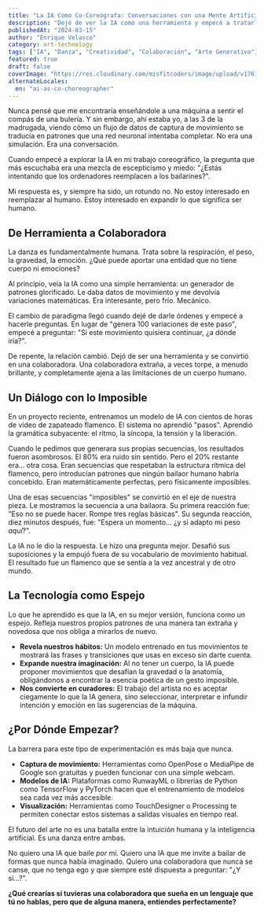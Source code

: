 ```yaml
---
title: "La IA Como Co-Coreógrafa: Conversaciones con una Mente Artificial"
description: "Dejé de ver la IA como una herramienta y empecé a tratarla como una colaboradora. Lo que aprendí sobre la creatividad, la danza y los límites de la intuición humana."
publishedAt: "2024-03-15"
author: "Enrique Velasco"
category: art-technology
tags: ["IA", "Danza", "Creatividad", "Colaboración", "Arte Generativo"]
featured: true
draft: false
coverImage: "https://res.cloudinary.com/misfitcoders/image/upload/v1761918607/eVelasco/covers/articles/ai-as-co-choreographer_af7l6a.png"
alternateLocales:
  en: "ai-as-co-choreographer"
---
```


Nunca pensé que me encontraría enseñándole a una máquina a sentir el compás de una bulería. Y sin embargo, ahí estaba yo, a las 3 de la madrugada, viendo cómo un flujo de datos de captura de movimiento se traducía en patrones que una red neuronal intentaba completar. No era una simulación. Era una conversación.

Cuando empecé a explorar la IA en mi trabajo coreográfico, la pregunta que más escuchaba era una mezcla de escepticismo y miedo: "¿Estás intentando que los ordenadores reemplacen a los bailarines?".

Mi respuesta es, y siempre ha sido, un rotundo no. No estoy interesado en reemplazar al humano. Estoy interesado en expandir lo que significa ser humano.

## De Herramienta a Colaboradora

La danza es fundamentalmente humana. Trata sobre la respiración, el peso, la gravedad, la emoción. ¿Qué puede aportar una entidad que no tiene cuerpo ni emociones?

Al principio, veía la IA como una simple herramienta: un generador de patrones glorificado. Le daba datos de movimiento y me devolvía variaciones matemáticas. Era interesante, pero frío. Mecánico.

El cambio de paradigma llegó cuando dejé de darle órdenes y empecé a hacerle preguntas. En lugar de "genera 100 variaciones de este paso", empecé a preguntar: "Si este movimiento quisiera continuar, ¿a dónde iría?".

De repente, la relación cambió. Dejó de ser una herramienta y se convirtió en una colaboradora. Una colaboradora extraña, a veces torpe, a menudo brillante, y completamente ajena a las limitaciones de un cuerpo humano.

## Un Diálogo con lo Imposible

En un proyecto reciente, entrenamos un modelo de IA con cientos de horas de vídeo de zapateado flamenco. El sistema no aprendió "pasos". Aprendió la gramática subyacente: el ritmo, la síncopa, la tensión y la liberación.

Cuando le pedimos que generara sus propias secuencias, los resultados fueron asombrosos. El 80% era ruido sin sentido. Pero el 20% restante era... otra cosa. Eran secuencias que respetaban la estructura rítmica del flamenco, pero introducían patrones que ningún bailaor humano habría concebido. Eran matemáticamente perfectas, pero físicamente imposibles.

Una de esas secuencias "imposibles" se convirtió en el eje de nuestra pieza. Le mostramos la secuencia a una bailaora. Su primera reacción fue: "Eso no se puede hacer. Rompe tres reglas básicas". Su segunda reacción, diez minutos después, fue: "Espera un momento... ¿y si adapto mi peso _aquí_?".

La IA no le dio la respuesta. Le hizo una pregunta mejor. Desafió sus suposiciones y la empujó fuera de su vocabulario de movimiento habitual. El resultado fue un flamenco que se sentía a la vez ancestral y de otro mundo.

## La Tecnología como Espejo

Lo que he aprendido es que la IA, en su mejor versión, funciona como un espejo. Refleja nuestros propios patrones de una manera tan extraña y novedosa que nos obliga a mirarlos de nuevo.

- **Revela nuestros hábitos:** Un modelo entrenado en tus movimientos te mostrará las frases y transiciones que usas en exceso sin darte cuenta.
- **Expande nuestra imaginación:** Al no tener un cuerpo, la IA puede proponer movimientos que desafían la gravedad o la anatomía, obligándonos a encontrar la esencia poética de un gesto imposible.
- **Nos convierte en curadores:** El trabajo del artista no es aceptar ciegamente lo que la IA genera, sino seleccionar, interpretar e infundir intención y emoción en las sugerencias de la máquina.

## ¿Por Dónde Empezar?

La barrera para este tipo de experimentación es más baja que nunca.

- **Captura de movimiento:** Herramientas como OpenPose o MediaPipe de Google son gratuitas y pueden funcionar con una simple webcam.
- **Modelos de IA:** Plataformas como RunwayML o librerías de Python como TensorFlow y PyTorch hacen que el entrenamiento de modelos sea cada vez más accesible.
- **Visualización:** Herramientas como TouchDesigner o Processing te permiten conectar estos sistemas a salidas visuales en tiempo real.

El futuro del arte no es una batalla entre la intuición humana y la inteligencia artificial. Es una danza entre ambas.

No quiero una IA que baile _por_ mí. Quiero una IA que me invite a bailar de formas que nunca había imaginado. Quiero una colaboradora que nunca se canse, que no tenga ego y que siempre esté dispuesta a preguntar: "¿Y si...?".

**¿Qué crearías si tuvieras una colaboradora que sueña en un lenguaje que tú no hablas, pero que de alguna manera, entiendes perfectamente?**
